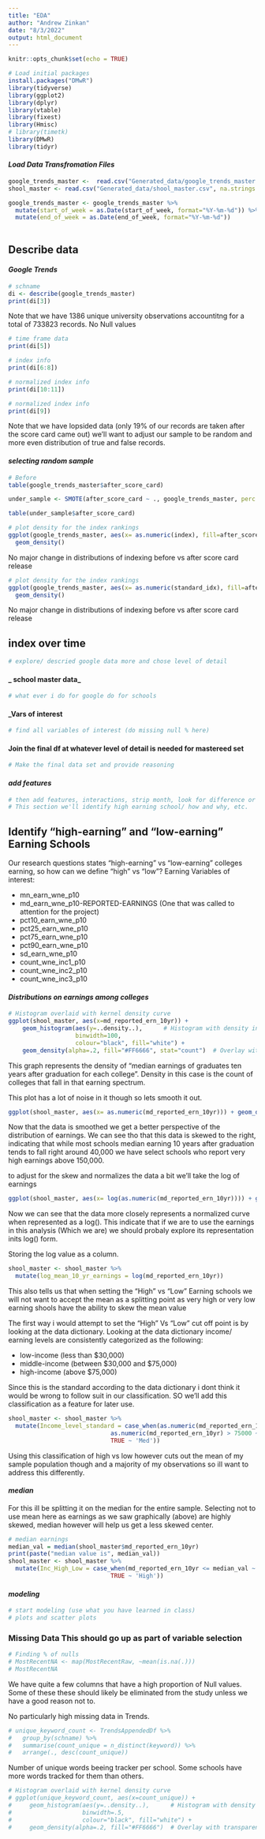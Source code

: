```yaml
---
title: "EDA"
author: "Andrew Zinkan"
date: "8/3/2022"
output: html_document
---
```


```r
knitr::opts_chunk$set(echo = TRUE)
```

```r
# Load initial packages
install.packages("DMwR")
library(tidyverse)
library(ggplot2)
library(dplyr)
library(vtable)
library(fixest)
library(Hmisc)
# library(timetk)
library(DMwR)
library(tidyr)
```

#### _Load Data Transfromation Files_
```r
google_trends_master <-  read.csv("Generated_data/google_trends_master.csv", na.strings = c("","NA","NULL",NULL))
shool_master <- read.csv("Generated_data/shool_master.csv", na.strings = c("","NA","NULL",NULL))

```

```r
google_trends_master <- google_trends_master %>% 
  mutate(start_of_week = as.Date(start_of_week, format="%Y-%m-%d")) %>% 
  mutate(end_of_week = as.Date(end_of_week, format="%Y-%m-%d"))
  
```


## Describe data
#### _Google Trends_

```r
# schname
di <- describe(google_trends_master)
print(di[3])
```
Note that we have 1386 unique university observations accountitng for a total of 733823 records. 
No Null values
```r
# time frame data
print(di[5])
```

```r
# index info
print(di[6:8])
```

```r
# normalized index info
print(di[10:11])
```
```r
# normalized index info
print(di[9])
```
Note that we have lopsided data (only 19% of our records are taken after the score card came out)
we'll want to adjust our sample to be random and more even distribution of true and false records. 


#### _selecting random sample_

```r
# Before
table(google_trends_master$after_score_card)

under_sample <- SMOTE(after_score_card ~ ., google_trends_master, perc.over = 600,perc.under=100)

table(under_sample$after_score_card)

```

```r

# plot density for the index rankings
ggplot(google_trends_master, aes(x= as.numeric(index), fill=after_score_card, alpha = 0.4)) + 
  geom_density()

```
No major change in distributions of indexing before vs after score card release

```r

# plot density for the index rankings
ggplot(google_trends_master, aes(x= as.numeric(standard_idx), fill=after_score_card, alpha = 0.4)) + 
  geom_density()

```
No major change in distributions of indexing before vs after score card release


## index over time

```r
# explore/ descried google data more and chose level of detail 
```

#### _ school master data_

```r
# what ever i do for google do for schools  
```

#### _Vars of interest
```r
# find all variables of interest (do missing null % here)
```

#### Join the final df at whatever level of detail is needed for mastereed set
```r
# Make the final data set and provide reasoning  
```

#### _add features_ 

```r
# then add features, interactions, strip month, look for difference or change in metrics each week 
# This section we'll identify high earning school/ how and why, etc.  
```

## Identify "high-earning" and "low-earning" Earning Schools
Our research questions states “high-earning” vs “low-earning” colleges earning, so how can we define “high” vs “low”?
Earning Variables of interest:

- mn_earn_wne_p10
- md_earn_wne_p10-REPORTED-EARNINGS (One that was called to attention for the project)
- pct10_earn_wne_p10
- pct25_earn_wne_p10
- pct75_earn_wne_p10
- pct90_earn_wne_p10
- sd_earn_wne_p10
- count_wne_inc1_p10
- count_wne_inc2_p10
- count_wne_inc3_p10

#### _Distributions on earnings among colleges_
```r
# Histogram overlaid with kernel density curve
ggplot(shool_master, aes(x=md_reported_ern_10yr)) +
    geom_histogram(aes(y=..density..),      # Histogram with density instead of count on y-axis
                   binwidth=100,
                   colour="black", fill="white") +
    geom_density(alpha=.2, fill="#FF6666", stat="count")  # Overlay with transparent density plot
```

This graph represents the density of "median earnings of graduates ten years after graduation for each college".
Density in this case is the count of colleges that fall in that earning spectrum.

This plot has a lot of noise in it though so lets smooth it out. 
```r
ggplot(shool_master, aes(x= as.numeric(md_reported_ern_10yr))) + geom_density()

```

Now that the data is smoothed we get a better perspective of the distribution of earnings. 
We can see tho that this data is skewed to the right, indicating that while most schools median earning 10 years after graduation tends to fall right around 40,000 we have select schools who report very high earnings above 150,000. 

to adjust for the skew and normalizes the data a bit we'll take the log of earnings
```r
ggplot(shool_master, aes(x= log(as.numeric(md_reported_ern_10yr)))) + geom_density()
```
Now we can see that the data more closely represents a normalized curve when represented as a log().
This indicate that if we are to use the earnings in this analysis (Which we are) we should probaly explore its representation inits log() form. 

Storing the log value as a column. 
```r
shool_master <- shool_master %>%
  mutate(log_mean_10_yr_earnings = log(md_reported_ern_10yr))
```

This also tells us that when setting the "High" vs "Low" Earning schools we will not want to accept the mean as a splitting point as very high or very low earning shools have the ability to skew the mean value

The first way i would attempt to set the "High" Vs "Low" cut off point is by looking at the data dictionary. 
Looking at the data dictionary income/ earning levels are consistently categorized as the following:

- low-income (less than $30,000)
- middle-income (between $30,000 and $75,000)
- high-income (above $75,000)

Since this is the standard according to the data dictionary i dont think it would be wrong to follow suit in our classification.
SO we'll add this classification as a feature for later use.

```r
shool_master <- shool_master %>%
  mutate(Income_level_standard = case_when(as.numeric(md_reported_ern_10yr) < 30000 ~ 'Low',
                             as.numeric(md_reported_ern_10yr) > 75000 ~ 'High',
                             TRUE ~ 'Med'))
```

Using this classification of high vs low however cuts out the mean of my sample population though and a majority of my observations so ill want to address this differently.  

#### _median_
For this ill be splitting it on the median for the entire sample. Selecting not to use mean here as earnings as we saw graphically (above) are highly skewed, median however will help us get a less skewed center. 

```r
# median earnings
median_val = median(shool_master$md_reported_ern_10yr)
print(paste("median value is", median_val))
shool_master <- shool_master %>%
  mutate(Inc_High_Low = case_when(md_reported_ern_10yr <= median_val ~ 'Low',
                             TRUE ~ 'High'))

```

#### _modeling_
```r
# start modeling (use what you have learned in class)
# plots and scatter plots
```

### Missing Data This should go up as part of  variable selection
```r
# Finding % of nulls
# MostRecentNA <- map(MostRecentRaw, ~mean(is.na(.)))
# MostRecentNA

```

We have quite a few columns that have a high proportion of Null values. 
Some of these these should likely be eliminated from the study unless we have a good reason not to. 



No particularly high missing data in Trends.

```r
# unique_keyword_count <- TrendsAppendedDf %>% 
#   group_by(schname) %>%
#   summarise(count_unique = n_distinct(keyword)) %>% 
#   arrange(., desc(count_unique))
```


Number of unique words beeing tracker per school. Some schools have more words tracked for them than others. 
```r
# Histogram overlaid with kernel density curve
# ggplot(unique_keyword_count, aes(x=count_unique)) + 
#     geom_histogram(aes(y=..density..),      # Histogram with density instead of count on y-axis
#                    binwidth=.5,
#                    colour="black", fill="white") +
#     geom_density(alpha=.2, fill="#FF6666")  # Overlay with transparent density plot
```
